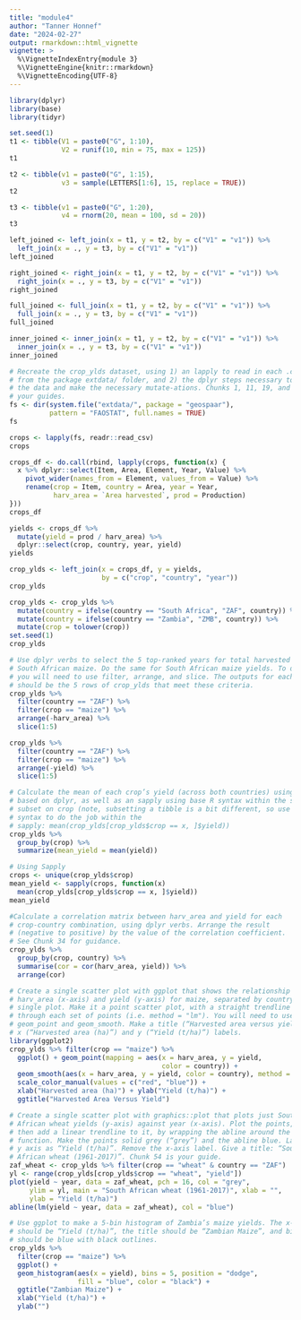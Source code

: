 ```yaml
---
title: "module4"
author: "Tanner Honnef"
date: "2024-02-27"
output: rmarkdown::html_vignette
vignette: >
  %\VignetteIndexEntry{module 3}
  %\VignetteEngine{knitr::rmarkdown}
  %\VignetteEncoding{UTF-8}
---
```


```r
library(dplyr)
library(base)
library(tidyr)

set.seed(1)
t1 <- tibble(V1 = paste0("G", 1:10), 
             V2 = runif(10, min = 75, max = 125))
t1

t2 <- tibble(v1 = paste0("G", 1:15), 
             v3 = sample(LETTERS[1:6], 15, replace = TRUE))
t2

t3 <- tibble(v1 = paste0("G", 1:20), 
             v4 = rnorm(20, mean = 100, sd = 20))
t3

left_joined <- left_join(x = t1, y = t2, by = c("V1" = "v1")) %>% 
  left_join(x = ., y = t3, by = c("V1" = "v1"))
left_joined

right_joined <- right_join(x = t1, y = t2, by = c("V1" = "v1")) %>% 
  right_join(x = ., y = t3, by = c("V1" = "v1"))
right_joined

full_joined <- full_join(x = t1, y = t2, by = c("V1" = "v1")) %>% 
  full_join(x = ., y = t3, by = c("V1" = "v1"))
full_joined

inner_joined <- inner_join(x = t1, y = t2, by = c("V1" = "v1")) %>% 
  inner_join(x = ., y = t3, by = c("V1" = "v1"))
inner_joined

# Recreate the crop_ylds dataset, using 1) an lapply to read in each .csv file 
# from the package extdata/ folder, and 2) the dplyr steps necessary to *_join 
# the data and make the necessary mutate-ations. Chunks 1, 11, 19, and 21 are 
# your guides.
fs <- dir(system.file("extdata/", package = "geospaar"), 
          pattern = "FAOSTAT", full.names = TRUE)
fs

crops <- lapply(fs, readr::read_csv)
crops

crops_df <- do.call(rbind, lapply(crops, function(x) {
  x %>% dplyr::select(Item, Area, Element, Year, Value) %>% 
    pivot_wider(names_from = Element, values_from = Value) %>% 
    rename(crop = Item, country = Area, year = Year, 
           harv_area = `Area harvested`, prod = Production)
}))
crops_df

yields <- crops_df %>% 
  mutate(yield = prod / harv_area) %>% 
  dplyr::select(crop, country, year, yield)
yields

crop_ylds <- left_join(x = crops_df, y = yields, 
                       by = c("crop", "country", "year"))
crop_ylds

crop_ylds <- crop_ylds %>% 
  mutate(country = ifelse(country == "South Africa", "ZAF", country)) %>%  
  mutate(country = ifelse(country == "Zambia", "ZMB", country)) %>% 
  mutate(crop = tolower(crop))
set.seed(1)
crop_ylds

# Use dplyr verbs to select the 5 top-ranked years for total harvested area for 
# South African maize. Do the same for South African maize yields. To do this, 
# you will need to use filter, arrange, and slice. The outputs for each test 
# should be the 5 rows of crop_ylds that meet these criteria.
crop_ylds %>% 
  filter(country == "ZAF") %>% 
  filter(crop == "maize") %>% 
  arrange(-harv_area) %>% 
  slice(1:5)

crop_ylds %>% 
  filter(country == "ZAF") %>% 
  filter(crop == "maize") %>% 
  arrange(-yield) %>% 
  slice(1:5)

# Calculate the mean of each crop’s yield (across both countries) using SAC 
# based on dplyr, as well as an sapply using base R syntax within the sapply to
# subset on crop (note, subsetting a tibble is a bit different, so use this 
# syntax to do the job within the 
# sapply: mean(crop_ylds[crop_ylds$crop == x, ]$yield))
crop_ylds %>% 
  group_by(crop) %>% 
  summarize(mean_yield = mean(yield))

# Using Sapply
crops <- unique(crop_ylds$crop)
mean_yield <- sapply(crops, function(x) 
  mean(crop_ylds[crop_ylds$crop == x, ]$yield))
mean_yield

#Calculate a correlation matrix between harv_area and yield for each 
# crop-country combination, using dplyr verbs. Arrange the result 
# (negative to positive) by the value of the correlation coefficient. 
# See Chunk 34 for guidance.
crop_ylds %>% 
  group_by(crop, country) %>% 
  summarise(cor = cor(harv_area, yield)) %>% 
  arrange(cor)

# Create a single scatter plot with ggplot that shows the relationship between
# harv_area (x-axis) and yield (y-axis) for maize, separated by country on a 
# single plot. Make it a point scatter plot, with a straight trendline fit 
# through each set of points (i.e. method = "lm"). You will need to use 
# geom_point and geom_smooth. Make a title (“Harvested area versus yield”) and 
# x (“Harvested area (ha)”) and y (“Yield (t/ha)”) labels.
library(ggplot2)
crop_ylds %>% filter(crop == "maize") %>% 
  ggplot() + geom_point(mapping = aes(x = harv_area, y = yield, 
                                      color = country)) +
  geom_smooth(aes(x = harv_area, y = yield, color = country), method = "lm") +
  scale_color_manual(values = c("red", "blue")) +
  xlab("Harvested area (ha)") + ylab("Yield (t/ha)") + 
  ggtitle("Harvested Area Versus Yield")

# Create a single scatter plot with graphics::plot that plots just South 
# African wheat yields (y-axis) against year (x-axis). Plot the points, and 
# then add a linear trendline to it, by wrapping the abline around the lm 
# function. Make the points solid grey (“grey”) and the abline blue. Label the 
# y axis as “Yield (t/ha)”. Remove the x-axis label. Give a title: “South 
# African wheat (1961-2017)”. Chunk 54 is your guide.
zaf_wheat <- crop_ylds %>% filter(crop == "wheat" & country == "ZAF")
yl <- range(crop_ylds[crop_ylds$crop == "wheat", "yield"])
plot(yield ~ year, data = zaf_wheat, pch = 16, col = "grey", 
     ylim = yl, main = "South African wheat (1961-2017)", xlab = "", 
     ylab = "Yield (t/ha)")
abline(lm(yield ~ year, data = zaf_wheat), col = "blue")

# Use ggplot to make a 5-bin histogram of Zambia’s maize yields. The x-label 
# should be “Yield (t/ha)”, the title should be “Zambian Maize”, and bins 
# should be blue with black outlines.
crop_ylds %>% 
  filter(crop == "maize") %>%
  ggplot() + 
  geom_histogram(aes(x = yield), bins = 5, position = "dodge", 
                 fill = "blue", color = "black") +
  ggtitle("Zambian Maize") +
  xlab("Yield (t/ha)") +
  ylab("")
```
